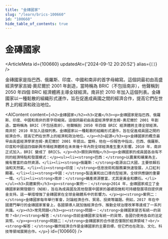 ```yaml
---
title: "金磚國家"
slug: "/learn/brics-100660"
id: "100660"
hide_table_of_contents: true
---
```



# 金磚國家

<ArticleMeta id={100660} updatedAt={'2024-09-12 20:20:52'} alias={`[]`} />
<div className='border-solid border-b border-t-0 my-4 border-[var(--ifm-color-gray-300)]' />

金磚國家是指巴西、俄羅斯、印度、中國和南非的首字母縮寫。這個詞最初由高盛經濟學家吉姆·奧尼爾於 2001 年創造，當時稱為 BRIC（不包括南非），他聲稱到 2050 年四個 BRIC 經濟體將主導全球經濟。南非於 2010 年加入這個列表。金磚國家以一種鬆散的組織形式運作，旨在促進成員國之間的經濟合作，提高它們在世界上的經濟和政治地位。

<AIContent content={`<h2>金磚國家</h2><h3>定義</h3><p>金磚國家是指巴西、俄羅斯、印度、中國和南非的首字母縮寫。這個詞最初由高盛經濟學家吉姆·奧尼爾於 2001 年創造，當時稱為 BRIC（不包括南非），他聲稱到 2050 年四個 BRIC 經濟體將主導全球經濟。南非於 2010 年加入這個列表。金磚國家以一種鬆散的組織形式運作，旨在促進成員國之間的經濟合作，提高它們在世界上的經濟和政治地位。</p><h3>起源</h3><p>金磚國家的概念最早由高盛經濟學家吉姆·奧尼爾於 2001 年提出。當時，他在一份報告中指出，巴西、俄羅斯、印度和中國這四個新興市場經濟體將在未來幾十年內對全球經濟產生重大影響。2010 年，南非正式加入，BRIC 變成了 BRICS。</p><h3>類別與特點</h3><p>金磚國家的成員國各自有不同的經濟特點和發展模式：</p><ul><li><strong>巴西：</strong>以農業和礦業為主，擁有豐富的自然資源。</li><li><strong>俄羅斯：</strong>能源出口大國，主要依賴石油和天然氣。</li><li><strong>印度：</strong>信息技術和服務業快速發展，人口紅利顯著。</li><li><strong>中國：</strong>製造業和出口導向型經濟，全球供應鏈的重要一環。</li><li><strong>南非：</strong>礦產資源豐富，尤其是黃金和鑽石。</li></ul><h3>具體案例</h3><p><strong>案例一：</strong>2014 年，金磚國家成立了金磚國家新開發銀行（NDB），旨在為成員國及其他發展中國家的基礎設施和可持續發展項目提供資金支持。這一舉措增強了金磚國家在全球金融體系中的影響力。</p><p><strong>案例二：</strong>金磚國家每年舉行峯會，討論經濟合作、貿易、投資等議題。例如，2017 年在中國廈門舉行的金磚國家峯會上，各國領導人就加強經濟合作、推動全球治理改革等達成了一系列共識。</p><h3>常見問題</h3><p><strong>問題一：</strong>金磚國家是否有統一的貨幣？<br/><strong>解答：</strong>目前金磚國家沒有統一的貨幣，各國仍使用各自的法定貨幣。</p><p><strong>問題二：</strong>金磚國家的合作是否僅限於經濟領域？<br/><strong>解答：</strong>雖然經濟合作是金磚國家的主要目標，但它們也在政治、文化、科技等領域展開合作。</p>`} id={100660} />
